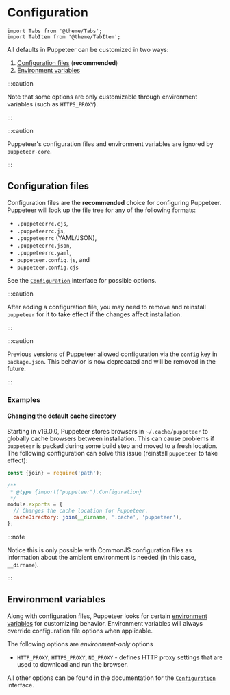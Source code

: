 # Configuration

```mdx-code-block
import Tabs from '@theme/Tabs';
import TabItem from '@theme/TabItem';
```

All defaults in Puppeteer can be customized in two ways:

1. [Configuration files](#configuration-files) (**recommended**)
2. [Environment variables](#environment-variables)

:::caution

Note that some options are only customizable through environment variables (such
as `HTTPS_PROXY`).

:::

:::caution

Puppeteer's configuration files and environment variables are ignored by `puppeteer-core`.

:::

## Configuration files

Configuration files are the **recommended** choice for configuring Puppeteer.
Puppeteer will look up the file tree for any of the following formats:

- `.puppeteerrc.cjs`,
- `.puppeteerrc.js`,
- `.puppeteerrc` (YAML/JSON),
- `.puppeteerrc.json`,
- `.puppeteerrc.yaml`,
- `puppeteer.config.js`, and
- `puppeteer.config.cjs`

See the [`Configuration`](../api/puppeteer.configuration) interface for possible
options.

:::caution

After adding a configuration file, you may need to remove and reinstall
`puppeteer` for it to take effect if the changes affect installation.

:::

:::caution

Previous versions of Puppeteer allowed configuration via the `config` key in
`package.json`. This behavior is now deprecated and will be removed in the future.

:::

### Examples

#### Changing the default cache directory

Starting in v19.0.0, Puppeteer stores browsers in `~/.cache/puppeteer` to
globally cache browsers between installation. This can cause problems if
`puppeteer` is packed during some build step and moved to a fresh location. The
following configuration can solve this issue (reinstall `puppeteer` to take
effect):

```js title="project-directory/.puppeteerrc.cjs"
const {join} = require('path');

/**
 * @type {import("puppeteer").Configuration}
 */
module.exports = {
  // Changes the cache location for Puppeteer.
  cacheDirectory: join(__dirname, '.cache', 'puppeteer'),
};
```

:::note

Notice this is only possible with CommonJS configuration files as information
about the ambient environment is needed (in this case, `__dirname`).

:::

## Environment variables

Along with configuration files, Puppeteer looks for certain
[environment variables](https://en.wikipedia.org/wiki/Environment_variable) for
customizing behavior. Environment variables will always override configuration
file options when applicable.

The following options are _environment-only_ options

- `HTTP_PROXY`, `HTTPS_PROXY`, `NO_PROXY` - defines HTTP proxy settings that are
  used to download and run the browser.

All other options can be found in the documentation for the
[`Configuration`](../api/puppeteer.configuration) interface.
